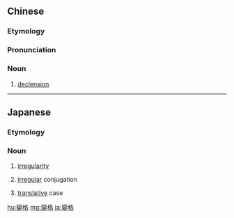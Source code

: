 {{also|变格}}
==Chinese==
{{zh-forms|s=变格}}

===Etymology===
{{zh-compound|變|格|change|case}}

===Pronunciation===
{{zh-pron
|m=biàngé
|c=bin3 gaak3
|mn=piàn-khek
|h=pfs=pien-kiet
|cat=n
}}

===Noun===
{{zh-noun}}

# {{lb|zh|linguistics}} [[declension]]

----

==Japanese==
{{ja-kanjitab|へん|かく|yomi=o}}

===Etymology===
{{compound|變|格|t1=change/strange|t2=grammatical [[Appendix:Glossary#case|case]]|lang=ja}}

===Noun===
{{ja-noun|へんかく|shin=変格}}

# [[irregularity]]
# {{lb|ja|grammar|sort=へんかく}} [[irregular]] conjugation
# {{lb|ja|grammar|sort=へんかく}} [[translative]] case

[[hu:變格]]
[[mg:變格]]
[[ja:變格]]